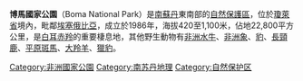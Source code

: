 {{unreferenced|time=2011-09-11T07:06:43+00:00}}
{{Infobox protected area
| name = 博馬國家公園
| alt_name =
| iucn_category = II
| map = South Sudan
| lat_d  = 6
| lat_m  = 9
| lat_s  = 0
| lat_NS = N
| long_d = 33
| long_m = 46
| long_s = 48
| long_EW = E
| area         = 22,800平方公里
| established  = 1986年
}}

'''博馬國家公園'''（Boma National Park）是[[南蘇丹|南蘇丹]]東南部的[[自然保護區|自然保護區]]，位於[[瓊萊省|瓊萊省]]境內，毗鄰[[埃塞俄比亞|埃塞俄比亞]]，成立於1986年，海拔420至1,100米，佔地22,800平方公里，是[[赤羚|白耳赤羚]]的重要棲息地，其他野生動物有[[非洲水牛|非洲水牛]]、[[非洲象|非洲象]]、[[豹|豹]]、[[長頸鹿|長頸鹿]]、[[平原斑馬|平原斑馬]]、[[大羚羊|大羚羊]]、[[獵豹|獵豹]]。

[[Category:非洲國家公園|Category:非洲國家公園]]
[[Category:南苏丹地理|Category:南苏丹地理]]
[[Category:自然保护区|Category:自然保护区]]

{{SouthSudan-stub}}